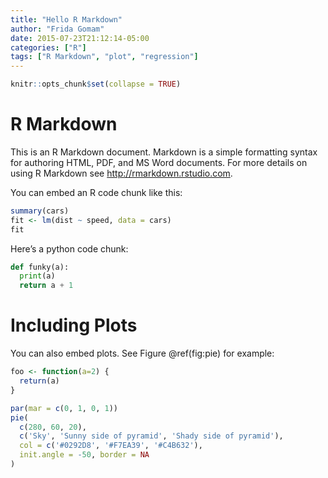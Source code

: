 ```yaml
---
title: "Hello R Markdown"
author: "Frida Gomam"
date: 2015-07-23T21:12:14-05:00
categories: ["R"]
tags: ["R Markdown", "plot", "regression"]
---
```


```r
knitr::opts_chunk$set(collapse = TRUE)
```

# R Markdown

This is an R Markdown document. Markdown is a simple formatting syntax for authoring HTML, PDF, and MS Word documents. For more details on using R Markdown see <http://rmarkdown.rstudio.com>.

You can embed an R code chunk like this:

```r
summary(cars)
fit <- lm(dist ~ speed, data = cars)
fit
```

Here's a python code chunk:

```python
def funky(a):
  print(a)
  return a + 1
```


# Including Plots

You can also embed plots. See Figure \@ref(fig:pie) for example:

```r
foo <- function(a=2) {
  return(a)
}

par(mar = c(0, 1, 0, 1))
pie(
  c(280, 60, 20),
  c('Sky', 'Sunny side of pyramid', 'Shady side of pyramid'),
  col = c('#0292D8', '#F7EA39', '#C4B632'),
  init.angle = -50, border = NA
)
```
